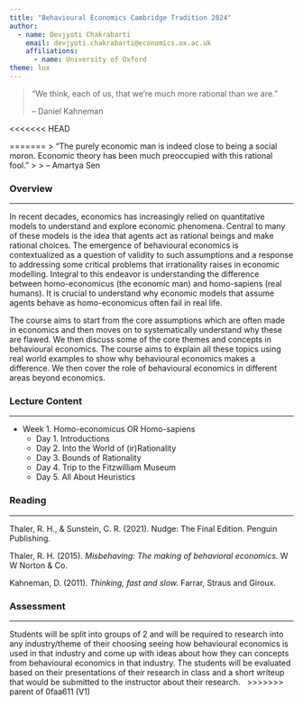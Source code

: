 ```yaml
---
title: "Behavioural Economics Cambridge Tradition 2024"
author: 
  - name: Devjyoti Chakrabarti
    email: devjyoti.chakrabarti@economics.ox.ac.uk 
    affiliations:
      - name: University of Oxford
theme: lux      
---
```


> "We think, each of us, that we're much more rational than we are."
>
> -- Daniel Kahneman

\<\<\<\<\<\<\< HEAD

======= \> "The purely economic man is indeed close to being a social moron. Economic theory has been much preoccupied with this rational fool." \> \> -- Amartya Sen

### Overview {#overview}

------------------------------------------------------------------------

In recent decades, economics has increasingly relied on quantitative models to understand and explore economic phenomena. Central to many of these models is the idea that agents act as rational beings and make rational choices. The emergence of behavioural economics is contextualized as a question of validity to such assumptions and a response to addressing some critical problems that irrationality raises in economic modelling. Integral to this endeavor is understanding the difference between homo-economicus (the economic man) and homo-sapiens (real humans). It is crucial to understand why economic models that assume agents behave as homo-economicus often fail in real life.

The course aims to start from the core assumptions which are often made in economics and then moves on to systematically understand why these are flawed. We then discuss some of the core themes and concepts in behavioural economics. The course aims to explain all these topics using real world examples to show why behavioural economics makes a difference. We then cover the role of behavioural economics in different areas beyond economics.

### Lecture Content {#lecture_content}

------------------------------------------------------------------------

-   Week 1. Homo-economicus OR Homo-sapiens
    -   Day 1. Introductions
    -   Day 2. [Into the World of (ir)Rationality](w1_day2.qmd){style="text-decoration: none"}
    -   Day 3. [Bounds of Rationality](w1_day3.qmd){style="text-decoration: none"}
    -   Day 4. Trip to the Fitzwilliam Museum
    -   Day 5. [All About Heuristics](w1_day5.qmd){style="text-decoration:none"}

### Reading

------------------------------------------------------------------------

Thaler, R. H., & Sunstein, C. R. (2021). Nudge: The Final Edition. Penguin Publishing.

Thaler, R. H. (2015). *Misbehaving: The making of behavioral economics.* W W Norton & Co.

Kahneman, D. (2011). *Thinking, fast and slow.* Farrar, Straus and Giroux.

### Assessment

------------------------------------------------------------------------

Students will be split into groups of 2 and will be required to research into any industry/theme of their choosing seeing how behavioural economics is used in that industry and come up with ideas about how they can concepts from behavioural economics in that industry. The students will be evaluated based on their presentations of their research in class and a short writeup that would be submitted to the instructor about their research.   \>\>\>\>\>\>\> parent of 0faa611 (V1)

